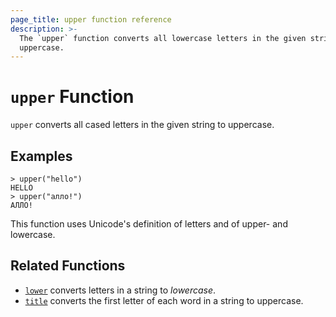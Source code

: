 ```yaml
---
page_title: upper function reference
description: >-
  The `upper` function converts all lowercase letters in the given string to
  uppercase.
---
```


# `upper` Function

`upper` converts all cased letters in the given string to uppercase.

## Examples

```shell-session
> upper("hello")
HELLO
> upper("алло!")
АЛЛО!
```

This function uses Unicode's definition of letters and of upper- and lowercase.

## Related Functions

- [`lower`](/packer/docs/templates/hcl_templates/functions/string/lower) converts letters in a string to _lowercase_.
- [`title`](/packer/docs/templates/hcl_templates/functions/string/title) converts the first letter of each word in a string to uppercase.
